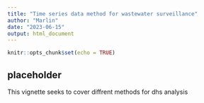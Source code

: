 ```yaml
---
title: "Time series data method for wastewater surveillance"
author: "Marlin"
date: "2023-06-15"
output: html_document
---
```


```r
knitr::opts_chunk$set(echo = TRUE)
```

## placeholder

This vignette seeks to cover diffrent methods for dhs analysis

```r

```

```r

```


```r
```
